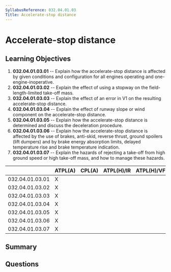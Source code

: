 ```yaml
---
SyllabusReference: 032.04.01.03
Title: Accelerate-stop distance
---
```


# Accelerate-stop distance

## Learning Objectives

1. **032.04.01.03.01** -- Explain how the accelerate-stop distance is affected by
   given conditions and configuration for all engines operating and
   one-engine-inoperative.
2. **032.04.01.03.02** -- Explain the effect of using a stopway on the
   field-length-limited take-off mass.
3. **032.04.01.03.03** -- Explain the effect of an error in V1 on the resulting
   accelerate-stop distance.
4. **032.04.01.03.04** -- Explain the effect of runway slope or wind component on
   the accelerate-stop distance.
5. **032.04.01.03.05** -- Explain how the accelerate-stop distance is determined
   and discuss the deceleration procedure.
6. **032.04.01.03.06** -- Explain how the accelerate-stop distance is affected by
   the use of brakes, anti-skid, reverse thrust, ground spoilers (lift dumpers)
   and by brake energy absorption limits, delayed temperature rise and brake
   temperature indication.
7. **032.04.01.03.07** -- Explain the hazards of rejecting a take-off from high
   ground speed or high take-off mass, and how to manage these hazards.

|                 | ATPL(A) | CPL(A) | ATPL(H)/IR | ATPL(H)/VFR | CPL(H) | IR  | CBIR(A) |
| --------------- | ------- | ------ | ---------- | ----------- | ------ | --- | ------- |
| 032.04.01.03.01 | X       |        |            |             |        |     |         |
| 032.04.01.03.02 | X       |        |            |             |        |     |         |
| 032.04.01.03.03 | X       |        |            |             |        |     |         |
| 032.04.01.03.04 | X       |        |            |             |        |     |         |
| 032.04.01.03.05 | X       |        |            |             |        |     |         |
| 032.04.01.03.06 | X       |        |            |             |        |     |         |
| 032.04.01.03.07 | X       |        |            |             |        |     |         |

## Summary

## Questions

